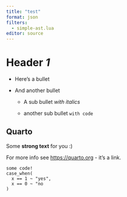 ```yaml
---
title: "test"
format: json
filters:
  - simple-ast.lua
editor: source
---
```


# Header *1*

* Here's a bullet

* And another bullet

  * A sub bullet *with italics*
  
  * another sub bullet `with code`

## Quarto

Some **strong text** for you :)

For more info see <https://quarto.org> - it's a link.

```
some code!
case_when(
  x == 1 ~ "yes",
  x == 0 ~ "no
)
```